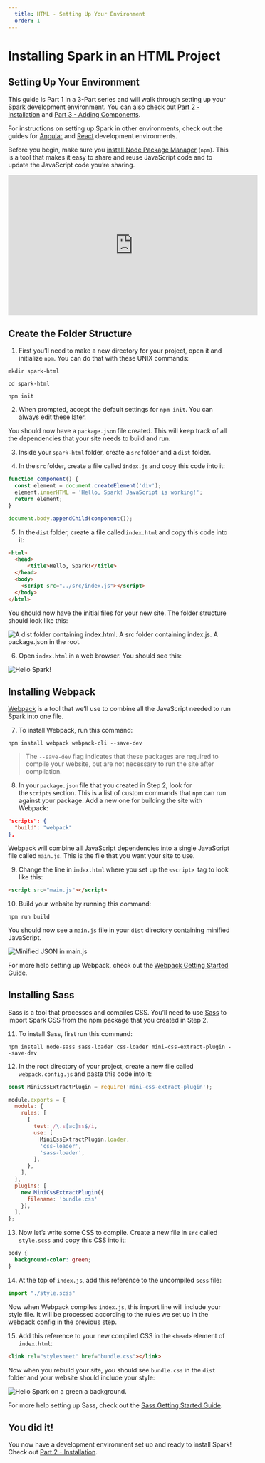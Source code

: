 ```yaml
---
  title: HTML - Setting Up Your Environment
  order: 1
---
```



# Installing Spark in an HTML Project
## Setting Up Your Environment

This guide is Part 1 in a 3-Part series and will walk through setting up your Spark
development environment. You can also check out [Part 2 - Installation](/installing-spark/html-installation) and
[Part 3 - Adding Components](/installing-spark/html-add-components).

For instructions on setting up Spark in other environments, check out the guides for
[Angular](/installing-spark/angular) and [React](/installing-spark/react) development environments.

Before you begin, make sure you <a href="https://www.npmjs.com/get-npm" target="_blank">install Node Package Manager</a>
(`npm`). This is a tool that makes it easy to share and reuse
JavaScript code and to update the JavaScript code you’re sharing.

<iframe width="560" height="315" src="https://www.youtube.com/embed/vo4BIUoYX28" frameborder="0" allow="accelerometer; autoplay; encrypted-media; gyroscope; picture-in-picture" allowfullscreen></iframe>

## Create the Folder Structure

1. First you’ll need to make a new directory for your project, open it
and initialize `npm`. You can do that with these UNIX commands:

``` shell
mkdir spark-html

cd spark-html

npm init
```

2. When prompted, accept the default settings for `npm init`. You
can always edit these later.

You should now have a `package.json` file created. This will keep track
of all the dependencies that your site needs to build and run.

3. Inside your `spark-html` folder, create a `src` folder and a `dist` folder.

4. In the `src` folder, create a file called `index.js` and copy this code into
it:

``` javascript
function component() {
  const element = document.createElement('div');
  element.innerHTML = 'Hello, Spark! JavaScript is working!';
  return element;
}

document.body.appendChild(component());
```

5. In the `dist` folder, create a file called `index.html` and copy this code
into it:

``` html
<html>
  <head>
      <title>Hello, Spark!</title>
  </head>
  <body>
    <script src="../src/index.js"></script>
  </body>
</html>
```

You should now have the initial files for your new site. The folder
structure should look like this:

<div class="sprk-u-Measure">
  <img
    class="sprk-u-mbm"
    style="margin: auto; display: block;"
    src={folderStructure}
    alt="A dist folder containing index.html. A src folder containing index.js. A package.json in the root."/>
</div>

6. Open `index.html` in a web browser. You should see this:

<div class="sprk-u-Measure">
  <img
    class="sprk-u-mbm"
    style="margin: auto; display: block;"
    src={helloSpark}
    alt="Hello Spark!"/>
</div>

## Installing Webpack

<a href="https://webpack.js.org/" target="_blank">Webpack</a> is a tool that we’ll use to
combine all the JavaScript needed to run Spark into one file.

7. To install Webpack, run this command:

```
npm install webpack webpack-cli --save-dev
```

> The `--save-dev` flag indicates that these packages are required
to compile your website, but are not necessary to run the site
after compilation.

8. In your `package.json` file that you created in Step 2, look for
the `scripts` section. This is a list of custom commands that `npm`
can run against your package. Add a new one for building the site
with Webpack:

``` json
"scripts": {
  "build": "webpack"
},
```

Webpack will combine all JavaScript dependencies into a single
JavaScript file called `main.js`. This is the file that you want
your site to use.

9. Change the line in `index.html` where you set up the `<script>` 
tag to look like this:

``` html
<script src="main.js"></script>
```

10. Build your website by running this command:

``` shell
npm run build
```

You should now see a `main.js` file in your `dist` directory
containing minified JavaScript.

<div class="sprk-u-Measure">
  <img
    class="sprk-u-mbm"
    style="margin: auto; display: block;"
    src={bundledJs}
    alt="Minified JSON in main.js"/>
</div>

For more help setting up Webpack, check out the <a href="https://webpack.js.org/guides/getting-started/" target="_blank">Webpack Getting Started Guide</a>.

## Installing Sass

Sass is a tool that processes and compiles CSS. You’ll need to use <a href="https://sass-lang.com/" target="_blank">Sass</a>
to import Spark CSS from the npm package that you created in Step 2.

11. To install Sass, first run this command:

```
npm install node-sass sass-loader css-loader mini-css-extract-plugin --save-dev
```

12. In the root directory of your project, create a new file called
`webpack.config.js` and paste this code into it:

``` javascript
const MiniCssExtractPlugin = require('mini-css-extract-plugin');

module.exports = {
  module: {
    rules: [
      {
        test: /\.s[ac]ss$/i,
        use: [
          MiniCssExtractPlugin.loader,
          'css-loader',
          'sass-loader',
        ],
      },
    ],
  },
  plugins: [
    new MiniCssExtractPlugin({
      filename: 'bundle.css'
    }),
  ],
};
```

13. Now let’s write some CSS to compile. Create a new file in `src`
called `style.scss` and copy this CSS into it:

``` css
body {
  background-color: green;
}
```

14. At the top of `index.js`, add this reference to the uncompiled `scss`
file:

``` javascript
import "./style.scss"
```

Now when Webpack compiles `index.js`, this import line will include
your style file. It will be processed according to the rules
we set up in the webpack config in the previous step.

15. Add this reference to your new compiled CSS in the `<head>` element of `index.html`:

``` html
<link rel="stylesheet" href="bundle.css"></link>
```

Now when you rebuild your site, you should see `bundle.css` in the
`dist` folder and your website should include your style:

<div class="sprk-u-Measure">
  <img
    class="sprk-u-mbm"
    style="margin: auto; display: block;"
    src={greenBg}
    alt="Hello Spark on a green a background."/>
</div>

For more help setting up Sass, check out the <a href="https://sass-lang.com/guide" target="_blank">Sass Getting Started Guide</a>.

## You did it!

You now have a development environment set up and ready to install Spark!
Check out [Part 2 - Installation](/installing-spark/html-installation).
